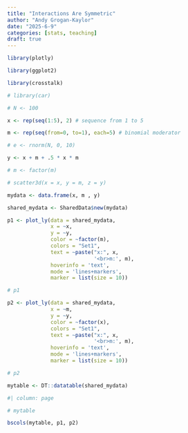 ```yaml
---
title: "Interactions Are Symmetric"
author: "Andy Grogan-Kaylor" 
date: "2025-6-9"
categories: [stats, teaching]
draft: true
---
```


```r

library(plotly)

library(ggplot2)

library(crosstalk)

# library(car)

# N <- 100

x <- rep(seq(1:5), 2) # sequence from 1 to 5

m <- rep(seq(from=0, to=1), each=5) # binomial moderator

# e <- rnorm(N, 0, 10)

y <- x + m + .5 * x * m 

# m <- factor(m)

# scatter3d(x = x, y = m, z = y)

mydata <- data.frame(x, m , y)

shared_mydata <- SharedData$new(mydata)

```

```r

p1 <- plot_ly(data = shared_mydata, 
              x = ~x, 
              y = ~y,
              color = ~factor(m), 
              colors = "Set1",
              text = ~paste("x:", x, 
                            '<br>m:', m),
              hoverinfo = 'text',
              mode = 'lines+markers',
              marker = list(size = 10))

# p1

```

```r

p2 <- plot_ly(data = shared_mydata, 
              x = ~m, 
              y = ~y,
              color = ~factor(x), 
              colors = "Set1",
              text = ~paste("x:", x, 
                            '<br>m:', m),
              hoverinfo = 'text',
              mode = 'lines+markers',
              marker = list(size = 10))

# p2

```

```r

mytable <- DT::datatable(shared_mydata)

```


```r
#| column: page

# mytable

bscols(mytable, p1, p2)

```

